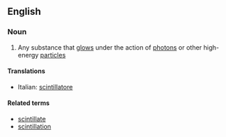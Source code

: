 ==English==

===Noun===
{{wikipedia}}
{{en-noun}}

#{{physics}} Any substance that [[glow]]s under the action of [[photon]]s or other high-energy [[particle]]s

====Translations====
{{top}}
*Italian: [[scintillatore]] {{m}}
{{mid}}

{{bottom}}

====Related terms====
*[[scintillate]]
*[[scintillation]]